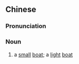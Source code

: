 {{also|轻舟}}
==Chinese==
{{zh-forms|s=轻舟}}

===Pronunciation===
{{zh-pron
|m=qīngzhōu
|cat=n
}}

===Noun===
{{zh-noun}}

# {{lb|zh|literary}} a [[small]] [[boat]]; a [[light]] [[boat]]